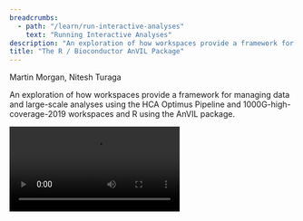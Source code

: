 ```yaml
---
breadcrumbs:
  - path: "/learn/run-interactive-analyses"
    text: "Running Interactive Analyses"
description: "An exploration of how workspaces provide a framework for managing data and large-scale analyses."
title: "The R / Bioconductor AnVIL Package"
---
```


<Subheader>Martin Morgan, Nitesh Turaga</Subheader>

An exploration of how workspaces provide a framework for managing data and large-scale analyses using the HCA Optimus Pipeline and 1000G-high-coverage-2019 workspaces and R using the AnVIL package.

<Video src="https://www.youtube.com/embed/DO6RjmGjIZA" />

<Alert icon={false} severity="info">
  <AlertTitle>Notes</AlertTitle>

  1. Visit the [course schedule](/events/bioconductor-popup-workshops-20210503#other-sessions) for links to the recorded session, and to other workshops in the series.
  1. The material below requires a billing account. We provide a billing account during the workshop, but if you're following along on your own see '[Next Steps](/learn/run-interactive-analyses/the-r-bioconductor-anvil-package#next-steps)' for how to create a billing account.
  1. Access to the workspaces we use may require registration; please [sign up](https://forms.gle/HCY2DM2QsuxAwdhv6) with your AnVIL email address.

</Alert>

## Learning Objectives

This week we'll explore how workspaces provide a framework for managing data and large-scale analyses. We use the [HCA Optimus Pipeline](https://anvil.terra.bio/#workspaces/featured-workspaces-hca/HCA_Optimus_Pipeline) and [1000G-high-coverage-2019](https://anvil.terra.bio/#workspaces/anvil-datastorage/1000G-high-coverage-2019) package.

## Key Resources

- Visit https://anvil.terra.bio to use the AnVIL platform.
- We use [week-2-demo.R](https://gist.githubusercontent.com/mtmorgan/855b303cecd5416ef9402d04ba72e61f/raw/) to guide us through this workshop.
- We use the [HCA Optimus Pipeline](https://anvil.terra.bio/#workspaces/featured-workspaces-hca/HCA_Optimus_Pipeline) and [1000G-high-coverage-2019](https://anvil.terra.bio/#workspaces/anvil-datastorage/1000G-high-coverage-2019) workspaces as examples.
- Review the [Introduction to the AnVIL package](http://bioconductor.org/packages/release/bioc/vignettes/AnVIL/inst/doc/Introduction.html) vignette.

## Review

### Previously...

- Notes and recorded session: [Using R / Bioconductor in AnVIL](/learn/run-interactive-analyses/using-r-bioconductor-in-anvil)

### Essential Steps

- Login
- Workspaces
- Billing accounts
- Cloud environment -- (R-based) Jupyter notebooks or RStudio

### Cloud Computing Environment

- Runtime and persistent disk
- A 'personal' cloud computing environment
- Not shared with others
- Ephemeral

### FAQs

- Persistent disk mounted at
  - R / Jupyter: `/home/jupyter-user/notebooks`
  - RStudio: `/home/rstudio`
- Startup script or custom docker file for 'sudo'-like access, and for complete reproducibility

## Workshop Activities

### Setup

- Log in to [AnVIL](https://anvil.terra.bio) using the email address you used to register for the course and navigate (via the HAMBURGER) to Workspaces.
- If you cloned the Bioconductor-Workshop-Popup workspace last week, delete it now.
  ![Delete Cloned Bioconductor Workshop Popup](/consortia/learn/data-analysts/package-delete-clone.png)
- Clone the Bioconductor-Workshop-Popup.
  ![Clone Bioconductor Workshop Popup](/consortia/learn/data-analysts/package-clone-workshop.png)
- Start an RStudio cloud environment.
  ![Start an RStudio Cloud Environment](/consortia/learn/data-analysts/package-start-rstudio-1.png)
  ![Start an RStudio Cloud Environment](/consortia/learn/data-analysts/package-start-rstudio-2.png)
  ![Start an RStudio Cloud Environment](/consortia/learn/data-analysts/package-start-rstudio-3.png)
- Launch the cloud environment.
  ![Launch the Cloud Environment](/consortia/learn/data-analysts/package-launch-cloud-environment.png)
- Copy the [week-2-demo.R](https://gist.githubusercontent.com/mtmorgan/855b303cecd5416ef9402d04ba72e61f/raw/) script into a file on your cloud environment.
  ![Copy the Script](/consortia/learn/data-analysts/package-copy-script.png)

### Workflows

- In a new browser tab/window, navigate (via the HAMBURGER) to the [HCA Optimus Pipeline](https://anvil.terra.bio/#workspaces/featured-workspaces-hca/HCA_Optimus_Pipeline) workspace. This workspace demonstrates how scRNA-seq fastq files can be transformed to a 'count matrix' for interactive analysis.
  ![Navigate to the HCA Optimus Pipeline Workspace](/consortia/learn/data-analysts/package-navigate-to-hca-optimus-pipeline-workspace.png)
- Overall orientation: DATA TABLES serve as input to WORKFLOWS (scalable 'big data' computation).
  ![Data Tables Serve as Input to Workflows](/consortia/learn/data-analysts/package-data-tables.png)
- Workflows transform big data using 'Workflow Description Language' scripts producing outputs (logs, results).
  ![Workflows Transform Big Data](/consortia/learn/data-analysts/package-workflow-transform-big-data.png)
  For this workflow:
  - Single-cell RNA seq analysis.
  - Inputs are fastq files from individual samples.
  - Scripts perform alignment, UMI processing, creating a 'count' matrix of gene x cell (sample) expression matrices, etc.
  - Primary output of interest is a 'loom' file summarizing the count matrix.
- Workspace bucket / Files store workflow outputs (each workflow run has a unique identifier; logs and results are located under the identifier). Buckets also provide a location for storing and sharing interactive analysis results.
  ![Workspace bucket](/consortia/learn/data-analysts/package-workspace-bucket.png)

### The AnVIL Package

#### AnVIL Workspaces

```shell
hca = "featured-workspaces-hca/HCA_Optimus_Pipeline"
thousand_genomes = "anvil-datastorage/1000G-high-coverage-2019"

library(AnVIL)
avworkspace()    # current workspace
avworkspace(hca) # set to HCA workspace
```

#### DATA TABLE Access

```shell
avtables()

tbl = avtable("sample")
tbl

tbl %>% count(participant)

## tbl %>% avtable_import()

avworkspace(thousand_genomes)
avtables()
participant = avtable("participant")
participant

participant %>% count(POPULATION, sort = TRUE)
avtable("pedigree") %>%
    count(Population, Sex) %>%
    tidyr::pivot_wider(names_from = "Sex", values_from = "n")

## switch back to this workspace
avworkspace(hca)
```

#### Google buckets

```shell
## Copy files from google buckets to persistent disk

tbl = avtable("sample_set")
tbl

dir.create("~/loom")
gsutil_cp(tbl$loom_output_file, "~/loom/")  # see also gsutil_rsync()
dir("~/loom")

## Workspace Bucket -- 'backup' or share persistent disk to workspace bucket

avbucket()  # bucket associated with this workspace
gsutil_ls(avbucket())

avfiles_backup("~/scripts", recursive = TRUE) # see also avfiles_restore()
gsutil_ls(avbucket(), recursive = TRUE)
```

#### Fast Binary Package Installation

```shell
## do NOT update out-of-date packages yet
BiocManager::install("Bioconductor/AnVIL")

## RESTART R
AnVIL::repositories() # binary Bioconductor and CRAN package installation

## install and use LoomExperiment
AnVIL::install("LoomExperiment") # about 40 seconds, rather than 10's of minutes
sce = LoomExperiment::import("~/loom/pbmc_human_v3.loom")
```

#### Access AnVIL from Outside AnVIL

- Requires gcloud SDK installed on your computer.
- Use SDK to register your Gmail account and google billing project.
  ![Use SDK to Register Your GMail](/consortia/learn/data-analysts/package-use-sdk-to-register.png)

#### Access the AnVIL 'API'

```shell
leo = Leonardo()
leo
leo$listDisks()

terra = Terra()
tags(terra, "Workspaces")
wkspc =
    terra$listWorkspaces() %>%
    flatten() %>%
    select(-starts_with("workspace.attributes"))
wkspc
```

## Summary

### What You've Accomplished

#### Setup

- Clone a workspace, launch an RStudio cloud environment
- Navigate between workspaces

#### Workflows

- Elements of workflow structure -- DATA TABLE inputs, scripts, File outputs

#### AnVIL Package

- Selecting workspaces
- Managing DATA TABLEs
- Moving data to and from google buckets
- Fast binary package installation (in the 'devel' version of the package)
- Advanced features, e.g., local use, API access

## Next Steps

- Follow instructions at [Set up billing with $300 Google credits to explore Terra](https://support.terra.bio/hc/en-us/articles/360046295092) to enable billing for your own projects.

## Frequently Asked Questions

- Uploading workflows -- through GitHub / Dockstore, but also the Broad Methods Repository ([YouTube](https://www.youtube.com/watch?v=VtKlYqWBW6A)); see also the [WDL Puzzles](https://app.terra.bio/#workspaces/help-gatk/WDL-puzzles) workspace.
- Default name and namespace -- the runtime starts in a particular workspace, and the runtime knows the default namespace and name. So by default, I had
  ```shell
  > avworkspace()
  [1] "deeppilots-bioconductor-may3/Bioconductor-Workshop-PopUp-mtmorgan"
  ```
- `gsutil_cp(): CommandException: Downloading this composite object requires integrity checking with CRC32c, but your crcmod installation isn’t using...` This is a bug that should be fixed in the underlying image for the runtime.
